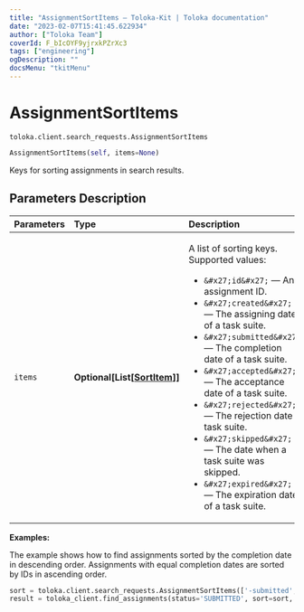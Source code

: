 ```yaml
---
title: "AssignmentSortItems — Toloka-Kit | Toloka documentation"
date: "2023-02-07T15:41:45.622934"
author: ["Toloka Team"]
coverId: F_bIcOYF9yjrxkPZrXc3
tags: ["engineering"]
ogDescription: ""
docsMenu: "tkitMenu"
---
```


# AssignmentSortItems
`toloka.client.search_requests.AssignmentSortItems`

```python
AssignmentSortItems(self, items=None)
```

Keys for sorting assignments in search results.

## Parameters Description

| Parameters | Type | Description |
| :----------| :----| :-----------|
`items`|**Optional\[List\[[SortItem](/docs-new/toloka-kit/reference/toloka.client.search_requests.AssignmentSortItems.SortItem)\]\]**|<p>A list of sorting keys. Supported values:</p> <ul> <li>`&#x27;id&#x27;` — An assignment ID.</li> <li>`&#x27;created&#x27;` — The assigning date of a task suite.</li> <li>`&#x27;submitted&#x27;` — The completion date of a task suite.</li> <li>`&#x27;accepted&#x27;` — The acceptance date of a task suite.</li> <li>`&#x27;rejected&#x27;` — The rejection date a task suite.</li> <li>`&#x27;skipped&#x27;` — The date when a task suite was skipped.</li> <li>`&#x27;expired&#x27;` — The expiration date of a task suite.</li> </ul>

**Examples:**

The example shows how to find assignments sorted by the completion date in descending order. Assignments with equal completion dates are sorted by IDs in ascending order.

```python
sort = toloka.client.search_requests.AssignmentSortItems(['-submitted', 'id'])
result = toloka_client.find_assignments(status='SUBMITTED', sort=sort, limit=10)
```
